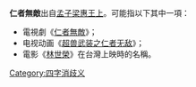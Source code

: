 '''仁者無敵'''出自[[孟子|孟子]][[:s:孟子/梁惠王上|梁惠王上]]。可能指以下其中一項：
* 電視劇《[[仁者無敵|仁者無敵]]》；
* 电视动画《[[超兽武装之仁者无敌|超兽武装之仁者无敌]]》；
* 電影《[[林世榮_(電影)|林世榮]]》在台灣上映時的名稱。

{{disambig}}

[[Category:四字消歧义|Category:四字消歧义]]